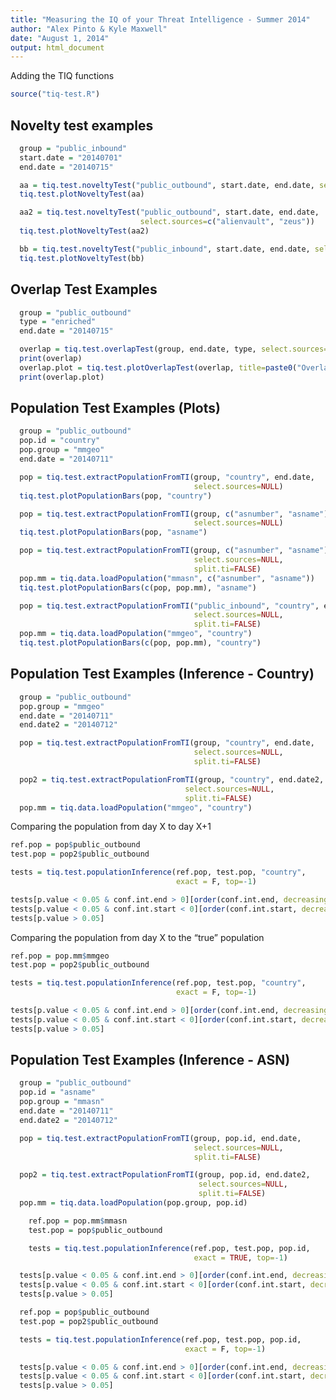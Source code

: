 ```yaml
---
title: "Measuring the IQ of your Threat Intelligence - Summer 2014"
author: "Alex Pinto & Kyle Maxwell"
date: "August 1, 2014"
output: html_document
---
```


Adding the TIQ functions
```r
source("tiq-test.R")
```

## Novelty test examples

```r
  group = "public_inbound"
  start.date = "20140701"
  end.date = "20140715"

  aa = tiq.test.noveltyTest("public_outbound", start.date, end.date, select.sources=NULL)
  tiq.test.plotNoveltyTest(aa)

  aa2 = tiq.test.noveltyTest("public_outbound", start.date, end.date,
                             select.sources=c("alienvault", "zeus"))
  tiq.test.plotNoveltyTest(aa2)

  bb = tiq.test.noveltyTest("public_inbound", start.date, end.date, select.sources=NULL)
  tiq.test.plotNoveltyTest(bb)
```

## Overlap Test Examples

```r
  group = "public_outbound"
  type = "enriched"
  end.date = "20140715"

  overlap = tiq.test.overlapTest(group, end.date, type, select.sources=NULL)
  print(overlap)
  overlap.plot = tiq.test.plotOverlapTest(overlap, title=paste0("OverlapTest - ", group, " - ", end.date))
  print(overlap.plot)
```

## Population Test Examples (Plots)

```r
  group = "public_outbound"
  pop.id = "country"
  pop.group = "mmgeo"
  end.date = "20140711"

  pop = tiq.test.extractPopulationFromTI(group, "country", end.date,
                                         select.sources=NULL)
  tiq.test.plotPopulationBars(pop, "country")

  pop = tiq.test.extractPopulationFromTI(group, c("asnumber", "asname"), end.date,
                                         select.sources=NULL)
  tiq.test.plotPopulationBars(pop, "asname")

  pop = tiq.test.extractPopulationFromTI(group, c("asnumber", "asname"), end.date,
                                         select.sources=NULL,
                                         split.ti=FALSE)
  pop.mm = tiq.data.loadPopulation("mmasn", c("asnumber", "asname"))
  tiq.test.plotPopulationBars(c(pop, pop.mm), "asname")

  pop = tiq.test.extractPopulationFromTI("public_inbound", "country", end.date,
                                         select.sources=NULL,
                                         split.ti=FALSE)
  pop.mm = tiq.data.loadPopulation("mmgeo", "country")
  tiq.test.plotPopulationBars(c(pop, pop.mm), "country")
```

## Population Test Examples (Inference - Country)

```r
  group = "public_outbound"
  pop.group = "mmgeo"
  end.date = "20140711"
  end.date2 = "20140712"

  pop = tiq.test.extractPopulationFromTI(group, "country", end.date,
                                         select.sources=NULL,
                                         split.ti=FALSE)

  pop2 = tiq.test.extractPopulationFromTI(group, "country", end.date2,
                                       select.sources=NULL,
                                       split.ti=FALSE)
  pop.mm = tiq.data.loadPopulation("mmgeo", "country")
```

Comparing the population from day X to day X+1

```r
ref.pop = pop$public_outbound
test.pop = pop2$public_outbound

tests = tiq.test.populationInference(ref.pop, test.pop, "country",
                                     exact = F, top=-1)

tests[p.value < 0.05 & conf.int.end > 0][order(conf.int.end, decreasing=T)]
tests[p.value < 0.05 & conf.int.start < 0][order(conf.int.start, decreasing=F)]
tests[p.value > 0.05]
```

Comparing the population from day X to the "true" population

```r
ref.pop = pop.mm$mmgeo
test.pop = pop2$public_outbound

tests = tiq.test.populationInference(ref.pop, test.pop, "country",
                                     exact = F, top=-1)

tests[p.value < 0.05 & conf.int.end > 0][order(conf.int.end, decreasing=T)]
tests[p.value < 0.05 & conf.int.start < 0][order(conf.int.start, decreasing=F)]
tests[p.value > 0.05]
```

## Population Test Examples (Inference - ASN)

```r
  group = "public_outbound"
  pop.id = "asname"
  pop.group = "mmasn"
  end.date = "20140711"
  end.date2 = "20140712"

  pop = tiq.test.extractPopulationFromTI(group, pop.id, end.date,
                                         select.sources=NULL,
                                         split.ti=FALSE)

  pop2 = tiq.test.extractPopulationFromTI(group, pop.id, end.date2,
                                          select.sources=NULL,
                                          split.ti=FALSE)
  pop.mm = tiq.data.loadPopulation(pop.group, pop.id)

    ref.pop = pop.mm$mmasn
    test.pop = pop$public_outbound

    tests = tiq.test.populationInference(ref.pop, test.pop, pop.id,
                                         exact = TRUE, top=-1)

  tests[p.value < 0.05 & conf.int.end > 0][order(conf.int.end, decreasing=T)]
  tests[p.value < 0.05 & conf.int.start < 0][order(conf.int.start, decreasing=F)]
  tests[p.value > 0.05]

  ref.pop = pop$public_outbound
  test.pop = pop2$public_outbound

  tests = tiq.test.populationInference(ref.pop, test.pop, pop.id,
                                       exact = F, top=-1)

  tests[p.value < 0.05 & conf.int.end > 0][order(conf.int.end, decreasing=T)]
  tests[p.value < 0.05 & conf.int.start < 0][order(conf.int.start, decreasing=F)]
  tests[p.value > 0.05]
```
